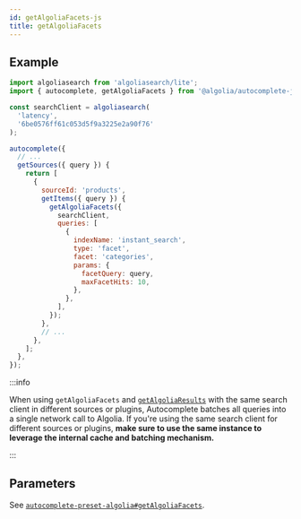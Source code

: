 ```yaml
---
id: getAlgoliaFacets-js
title: getAlgoliaFacets
---
```



<GetAlgoliaFacetsIntro />

## Example

```js
import algoliasearch from 'algoliasearch/lite';
import { autocomplete, getAlgoliaFacets } from '@algolia/autocomplete-js';

const searchClient = algoliasearch(
  'latency',
  '6be0576ff61c053d5f9a3225e2a90f76'
);

autocomplete({
  // ...
  getSources({ query }) {
    return [
      {
        sourceId: 'products',
        getItems({ query }) {
          getAlgoliaFacets({
            searchClient,
            queries: [
              {
                indexName: 'instant_search',
                type: 'facet',
                facet: 'categories',
                params: {
                  facetQuery: query,
                  maxFacetHits: 10,
                },
              },
            ],
          });
        },
        // ...
      },
    ];
  },
});
```

:::info

When using `getAlgoliaFacets` and [`getAlgoliaResults`](getAlgoliaResults-js) with the same search client in different sources or plugins, Autocomplete batches all queries into a single network call to Algolia. If you're using the same search client for different sources or plugins, **make sure to use the same instance to leverage the internal cache and batching mechanism.**

:::

## Parameters

See [`autocomplete-preset-algolia#getAlgoliaFacets`](getAlgoliaFacets#parameters).
